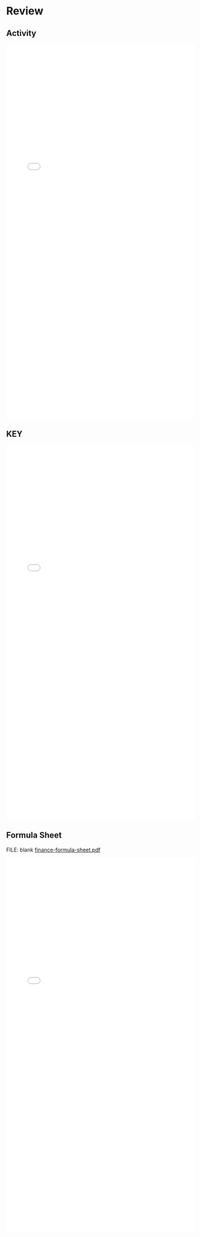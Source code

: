 # Review {.unnumbered}

## Activity

<embed src="finance/using-finance-formulas-review.pdf" type="application/pdf" width="100%" height="1000px"></embed>

## KEY

<embed src="finance/using-finance-formulas-review-COMPLETED.pdf" type="application/pdf" width="100%" height="1000px"></embed>

## Formula Sheet

FILE: blank [finance-formula-sheet.pdf](https://github.com/coltongearhart/math125/blob/main/finance/finance-formula-sheet.pdf)

<embed src="finance/finance-formula-sheet-ANNOTATED.pdf" type="application/pdf" width="100%" height="1000px"></embed>

